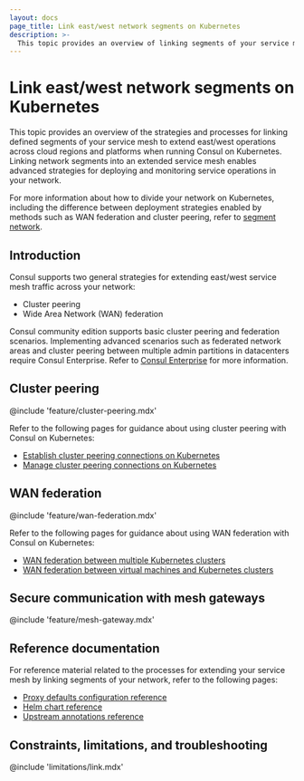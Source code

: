 ```yaml
---
layout: docs
page_title: Link east/west network segments on Kubernetes
description: >-
  This topic provides an overview of linking segments of your service mesh in an east/west direction on Kubernetes. You can extend your service mesh across regions and cloud providers with cluster peering or WAN federation.
---
```


# Link east/west network segments on Kubernetes

This topic provides an overview of the strategies and processes for linking defined segments of your service mesh to extend east/west operations across cloud regions and platforms when running Consul on Kubernetes. Linking network segments into an extended service mesh enables advanced strategies for deploying and monitoring service operations in your network.

For more information about how to divide your network on Kubernetes, including the difference between deployment strategies enabled by methods such as WAN federation and cluster peering, refer to [segment network](/consul/docs/segment/k8s).

## Introduction

Consul supports two general strategies for extending east/west service mesh traffic across your network:

- Cluster peering
- Wide Area Network (WAN) federation

Consul community edition supports basic cluster peering and federation scenarios. Implementing advanced scenarios such as federated network areas and cluster peering between multiple admin partitions in datacenters require Consul Enterprise. Refer to [Consul Enterprise](consul/docs/enterprise) for more information.

## Cluster peering

@include 'feature/cluster-peering.mdx'

Refer to the following pages for guidance about using cluster peering with Consul on Kubernetes:

- [Establish cluster peering connections on Kubernetes](/consul/docs/link/cluster-peering/establish/k8s)
- [Manage cluster peering connections on Kubernetes](/consul/docs/link/cluster-peering/manage/k8s)

## WAN federation

@include 'feature/wan-federation.mdx'

Refer to the following pages for guidance about using WAN federation with Consul on Kubernetes:

- [WAN federation between multiple Kubernetes clusters](/consul/docs/link/wan-federation/k8s)
- [WAN federation between virtual machines and Kubernetes clusters](/consul/docs/link/wan-federation/k8s-vm)

## Secure communication with mesh gateways

@include 'feature/mesh-gateway.mdx'

## Reference documentation

For reference material related to the processes for extending your service mesh by linking segments of your network, refer to the following pages:

- [Proxy defaults configuration reference](/consul/docs/reference/config-entry/proxy-defaults)
- [Helm chart reference](/consul/docs/reference/k8s/helm)
- [Upstream annotations reference](/consul/docs/reference/k8s/annotation-label)

## Constraints, limitations, and troubleshooting

@include 'limitations/link.mdx'